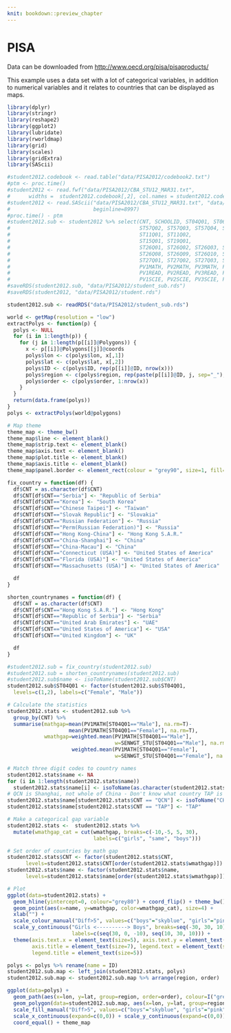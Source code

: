 ```yaml
---
knit: bookdown::preview_chapter
---
```


# PISA

Data can be downloaded from [http://www.oecd.org/pisa/pisaproducts/](http://www.oecd.org/pisa/pisaproducts/database-cbapisa2012.htm)

This example uses a data set with a lot of categorical variables, in addition to numerical variables and it relates to countries that can be displayed as maps.


```r
library(dplyr)
library(stringr)
library(reshape2)
library(ggplot2)
library(lubridate)
library(rworldmap)
library(grid)    
library(scales)
library(gridExtra)
library(SAScii)
```

```r
#student2012.codebook <- read.table("data/PISA2012/codebook2.txt")
#ptm <- proc.time()
#student2012 <- read.fwf("data/PISA2012/CBA_STU12_MAR31.txt",
#      widths =  student2012.codebook[,2], col.names = student2012.codebook[,1], n=10) 
#student2012 <- read.SAScii("data/PISA2012/CBA_STU12_MAR31.txt", "data/PISA2012/PISA2012_SAS_CBA_student.sas",
#                           beginline=8997)
#proc.time() - ptm
#student2012.sub <- student2012 %>% select(CNT, SCHOOLID, ST04Q01, ST06Q01, ST57Q01, 
#                                          ST57Q02, ST57Q03, ST57Q04, ST57Q05, ST57Q06, 
#                                          ST11Q01, ST11Q02,
#                                          ST15Q01, ST19Q01,
#                                          ST26Q01, ST26Q02, ST26Q03, ST26Q04, ST26Q05, ST26Q06, ST26Q07, 
#                                          ST26Q08, ST26Q09, ST26Q10, ST26Q11, ST26Q12, ST26Q13, ST26Q14, 
#                                          ST27Q01, ST27Q02, ST27Q03, ST27Q04, ST27Q05, ST28Q01,
#                                          PV1MATH, PV2MATH, PV3MATH, PV4MATH, PV5MATH, 
#                                          PV1READ, PV2READ, PV3READ, PV4READ, PV5READ, 
#                                          PV1SCIE, PV2SCIE, PV3SCIE, PV4SCIE, PV5SCIE, SENWGT_STU)
#saveRDS(student2012.sub, "data/PISA2012/student_sub.rds")
#saveRDS(student2012, "data/PISA2012/student.rds")

student2012.sub <- readRDS("data/PISA2012/student_sub.rds")
```

```r
world <- getMap(resolution = "low")
extractPolys <- function(p) {
  polys <- NULL
  for (i in 1:length(p)) {
    for (j in 1:length(p[[i]]@Polygons)) {
      x <- p[[i]]@Polygons[[j]]@coords
      polys$lon <- c(polys$lon, x[,1])
      polys$lat <- c(polys$lat, x[,2])
      polys$ID <- c(polys$ID, rep(p[[i]]@ID, nrow(x)))
      polys$region <- c(polys$region, rep(paste(p[[i]]@ID, j, sep="_"), nrow(x)))
      polys$order <- c(polys$order, 1:nrow(x))
    }
  }
  return(data.frame(polys))
}
polys <- extractPolys(world@polygons)

# Map theme
theme_map <- theme_bw()
theme_map$line <- element_blank()
theme_map$strip.text <- element_blank()
theme_map$axis.text <- element_blank()
theme_map$plot.title <- element_blank()
theme_map$axis.title <- element_blank()
theme_map$panel.border <- element_rect(colour = "grey90", size=1, fill=NA)
```

```r
fix_country = function(df) {
  df$CNT = as.character(df$CNT)
  df$CNT[df$CNT=="Serbia"] <- "Republic of Serbia"
  df$CNT[df$CNT=="Korea"] <- "South Korea"
  df$CNT[df$CNT=="Chinese Taipei"] <- "Taiwan"
  df$CNT[df$CNT=="Slovak Republic"] <- "Slovakia"
  df$CNT[df$CNT=="Russian Federation"] <- "Russia"
  df$CNT[df$CNT=="Perm(Russian Federation)"] <- "Russia"
  df$CNT[df$CNT=="Hong Kong-China"] <- "Hong Kong S.A.R."
  df$CNT[df$CNT=="China-Shanghai"] <- "China"
  df$CNT[df$CNT=="China-Macau"] <- "China"
  df$CNT[df$CNT=="Connecticut (USA)"] <- "United States of America"
  df$CNT[df$CNT=="Florida (USA)"] <- "United States of America"
  df$CNT[df$CNT=="Massachusetts (USA)"] <- "United States of America"

  df
}

shorten_countrynames = function(df) {
  df$CNT = as.character(df$CNT)
  df$CNT[df$CNT=="Hong Kong S.A.R."] <- "Hong Kong"
  df$CNT[df$CNT=="Republic of Serbia"] <- "Serbia"
  df$CNT[df$CNT=="United Arab Emirates"] <- "UAE"
  df$CNT[df$CNT=="United States of America"] <- "USA"
  df$CNT[df$CNT=="United Kingdom"] <- "UK"

  df
}

#student2012.sub = fix_country(student2012.sub)
#student2012.sub = shorten_countrynames(student2012.sub)
#student2012.sub$name <- isoToName(student2012.sub$CNT)
student2012.sub$ST04Q01 <- factor(student2012.sub$ST04Q01, 
  levels=c(1,2), labels=c("Female", "Male"))
```

```r
# Calculate the statistics
student2012.stats <- student2012.sub %>% 
  group_by(CNT) %>%
  summarise(mathgap=mean(PV1MATH[ST04Q01=="Male"], na.rm=T)-
                    mean(PV1MATH[ST04Q01=="Female"], na.rm=T),
            wmathgap=weighted.mean(PV1MATH[ST04Q01=="Male"], 
                                   w=SENWGT_STU[ST04Q01=="Male"], na.rm=T)-
                     weighted.mean(PV1MATH[ST04Q01=="Female"],
                                   w=SENWGT_STU[ST04Q01=="Female"], na.rm=T))

# Match three digit codes to country names 
student2012.stats$name <- NA
for (i in 1:length(student2012.stats$name))  
  student2012.stats$name[i] <- isoToName(as.character(student2012.stats$CNT[i]))
# QCN is Shanghai, not whole of China - Don't know what country TAP is
student2012.stats$name[student2012.stats$CNT == "QCN"] <- isoToName("CHN")
student2012.stats$name[student2012.stats$CNT == "TAP"] <- "TAP"

# Make a categorical gap variable
student2012.stats <-  student2012.stats %>% 
  mutate(wmathgap_cat = cut(wmathgap, breaks=c(-10,-5, 5, 30), 
                            labels=c("girls", "same", "boys")))

# Set order of countries by math gap
student2012.stats$CNT <- factor(student2012.stats$CNT, 
      levels=student2012.stats$CNT[order(student2012.stats$wmathgap)])
student2012.stats$name <- factor(student2012.stats$name, 
      levels=student2012.stats$name[order(student2012.stats$wmathgap)])

# Plot
ggplot(data=student2012.stats) + 
  geom_hline(yintercept=0, colour="grey80") + coord_flip() + theme_bw() + 
  geom_point(aes(x=name, y=wmathgap, color=wmathgap_cat), size=4) + 
  xlab("") +  
  scale_colour_manual("Diff>5", values=c("boys"="skyblue", "girls"="pink", "same"="lightgreen")) +
  scale_y_continuous("Girls <----------> Boys", breaks=seq(-30, 30, 10), limits=c(-35, 35), 
                     labels=c(seq(30, 0, -10), seq(10, 30, 10))) + 
  theme(axis.text.x = element_text(size=5), axis.text.y = element_text(size=5), 
        axis.title = element_text(size=7), legend.text = element_text(size=5),
        legend.title = element_text(size=5))
```

```r
polys <- polys %>% rename(name = ID)
student2012.sub.map <- left_join(student2012.stats, polys)
student2012.sub.map <- student2012.sub.map %>% arrange(region, order)

ggplot(data=polys) + 
  geom_path(aes(x=lon, y=lat, group=region, order=order), colour=I("grey90"), size=0.1) + 
  geom_polygon(data=student2012.sub.map, aes(x=lon, y=lat, group=region, order=order,  fill=wmathgap_cat)) +
  scale_fill_manual("Diff>5", values=c("boys"="skyblue", "girls"="pink", "same"="lightgreen")) + 
  scale_x_continuous(expand=c(0,0)) + scale_y_continuous(expand=c(0,0)) +
  coord_equal() + theme_map 
```

